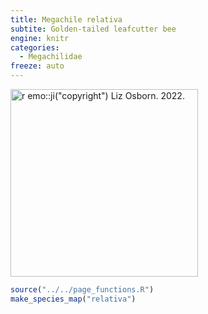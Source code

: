 ```yaml
---
title: Megachile relativa
subtite: Golden-tailed leafcutter bee
engine: knitr
categories:
  - Megachilidae
freeze: auto
---
```

[![`r emo::ji("copyright")` Liz Osborn. 2022.](https://inaturalist-open-data.s3.amazonaws.com/photos/255580317/medium.jpg){height=300}](https://inaturalist.ca/observations/136222594)

```r
source("../../page_functions.R")
make_species_map("relativa")
```
